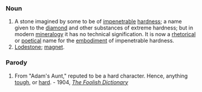 ===Noun===
#A stone imagined by some to be of [[impenetrable]] [[hardness]]; a name given to the [[diamond]] and other substances of extreme hardness; but in modern [[mineralogy]] it has no technical signification. It is now a [[rhetorical]] or [[poetical]] name for the [[embodiment]] of impenetrable hardness.
#[[Lodestone]]; [[magnet]].

===Parody===
#From "Adam's Aunt," reputed to be a hard character.  Hence, anything [[tough]], or [[hard]]. - 1904, ''[[The Foolish Dictionary]]''